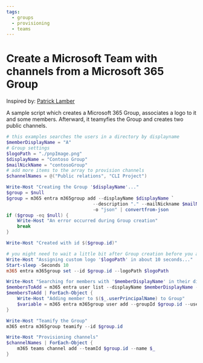 ```yaml
---
tags:
  - groups
  - provisioning
  - teams
---
```



# Create a Microsoft Team with channels from a Microsoft 365 Group

Inspired by: [Patrick Lamber](https://www.nubo.eu/Provision-A-Team-With-CLI-For-Microsoft-365/)

A sample script which creates a Microsoft 365 Group, associates a logo to it and some members. Afterward, it teamyfies the Group and creates two public channels.

<Tabs>
  <TabItem value="PowerShell">

  ```powershell
  # this examples searches the users in a directory by displayname
  $memberDisplayName = "A"
  # Group settings
  $logoPath = "./pnpImage.png"
  $displayName = "Contoso Group"
  $mailNickName = "contosoGroup"
  # add more items to the array to provision channels
  $channelNames = @("Public relations", "CLI Project")

  Write-Host "Creating the Group '$displayName'..."
  $group = $null
  $group = m365 entra m365group add --displayName $displayName `
                                  --description "." --mailNickname $mailNickName  `
                                  -o "json" | convertfrom-json
  if ($group -eq $null) {
      Write-Host "An error occurred during Group creation"
      break
  }

  Write-Host "Created with id $($group.id)"

  # you might need to wait a little bit after Group creation before you are allowed to assign a logo
  Write-Host "Assigning custom logo '$logoPath' in about 10 seconds..."
  Start-sleep -Seconds 10
  m365 entra m365group set --id $group.id --logoPath $logoPath    

  Write-Host "Searching for members with '$memberDisplayName' in their displayname"
  $membersToAdd = m365 entra user list --displayName $memberDisplayName --properties "id,userprincipalname" --output "json" | convertfrom-json
  $membersToAdd | ForEach-Object {
      Write-Host "Adding member to $($_.userPrincipalName) to Group"
      $variable = m365 entra m365group user add --groupId $group.id --userName $_.id -o "json" | convertfrom-json
  }

  Write-Host "Teamify the Group"
  m365 entra m365group teamify --id $group.id

  Write-Host "Provisioning channels"
  $channelNames | ForEach-Object {
      m365 teams channel add --teamId $group.id --name $_ 
  }
  ```

  </TabItem>
</Tabs>

